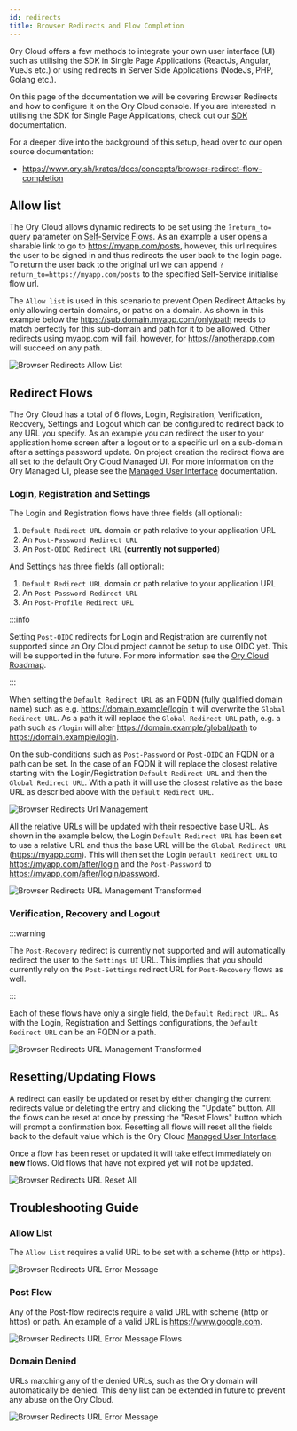```yaml
---
id: redirects
title: Browser Redirects and Flow Completion
---
```


Ory Cloud offers a few methods to integrate your own user interface (UI) such as
utilising the SDK in Single Page Applications (ReactJs, Angular, VueJs etc.) or
using redirects in Server Side Applications (NodeJs, PHP, Golang etc.).

On this page of the documentation we will be covering Browser Redirects and how
to configure it on the Ory Cloud console. If you are interested in utilising the
SDK for Single Page Applications, check out our [SDK](./services-api.mdx)
documentation.

For a deeper dive into the background of this setup, head over to our open
source documentation:

- https://www.ory.sh/kratos/docs/concepts/browser-redirect-flow-completion

## Allow list

The Ory Cloud allows dynamic redirects to be set using the `?return_to=` query
parameter on [Self-Service Flows](./self-service.mdx). As an example a user
opens a sharable link to go to https://myapp.com/posts, however, this url
requires the user to be signed in and thus redirects the user back to the login
page. To return the user back to the original url we can append
`?return_to=https://myapp.com/posts` to the specified Self-Service initialise
flow url.

The `Allow list` is used in this scenario to prevent Open Redirect Attacks by
only allowing certain domains, or paths on a domain. As shown in this example
below the https://sub.domain.myapp.com/only/path needs to match perfectly for
this sub-domain and path for it to be allowed. Other redirects using myapp.com
will fail, however, for https://anotherapp.com will succeed on any path.

![Browser Redirects Allow List](../images/browser-redirects/browser-redirects-allow-list.png)

## Redirect Flows

The Ory Cloud has a total of 6 flows, Login, Registration, Verification,
Recovery, Settings and Logout which can be configured to redirect back to any
URL you specify. As an example you can redirect the user to your application
home screen after a logout or to a specific url on a sub-domain after a settings
password update. On project creation the redirect flows are all set to the
default Ory Cloud Managed UI. For more information on the Ory Managed UI, please
see the [Managed User Interface](./managed-ui.mdx) documentation.

### Login, Registration and Settings

The Login and Registration flows have three fields (all optional):

1. `Default Redirect URL` domain or path relative to your application URL
2. An `Post-Password Redirect URL`
3. An `Post-OIDC Redirect URL` (**currently not supported**)

And Settings has three fields (all optional):

1. `Default Redirect URL` domain or path relative to your application URL
2. An `Post-Password Redirect URL`
3. An `Post-Profile Redirect URL`

:::info

Setting `Post-OIDC` redirects for Login and Registration are currently not
supported since an Ory Cloud project cannot be setup to use OIDC yet. This will
be supported in the future. For more information see the
[Ory Cloud Roadmap](../early-access.mdx).

:::

When setting the `Default Redirect URL` as an FQDN (fully qualified domain name)
such as e.g. https://domain.example/login it will overwrite the
`Global Redirect URL`. As a path it will replace the `Global Redirect URL` path,
e.g. a path such as `/login` will alter https://domain.example/global/path to
https://domain.example/login.

On the sub-conditions such as `Post-Password` or `Post-OIDC` an FQDN or a path
can be set. In the case of an FQDN it will replace the closest relative starting
with the Login/Registration `Default Redirect URL` and then the
`Global Redirect URL`. With a path it will use the closest relative as the base
URL as described above with the `Default Redirect URL`.

![Browser Redirects Url Management](../images/browser-redirects/browser-redirects-url-management.png)

All the relative URLs will be updated with their respective base URL. As shown
in the example below, the Login `Default Redirect URL` has been set to use a
relative URL and thus the base URL will be the `Global Redirect URL`
(https://myapp.com). This will then set the Login `Default Redirect URL` to
https://myapp.com/after/login and the `Post-Password` to
https://myapp.com/after/login/password.

![Browser Redirects URL Management Transformed](../images/browser-redirects/browser-redirects-url-management-2.png)

### Verification, Recovery and Logout

:::warning

The `Post-Recovery` redirect is currently not supported and will automatically
redirect the user to the `Settings UI` URL. This implies that you should
currently rely on the `Post-Settings` redirect URL for `Post-Recovery` flows as
well.

:::

Each of these flows have only a single field, the `Default Redirect URL`. As
with the Login, Registration and Settings configurations, the
`Default Redirect URL` can be an FQDN or a path.

![Browser Redirects URL Management Transformed](../images/browser-redirects/browser-redirects-url-management-3.png)

## Resetting/Updating Flows

A redirect can easily be updated or reset by either changing the current
redirects value or deleting the entry and clicking the "Update" button. All the
flows can be reset at once by pressing the "Reset Flows" button which will
prompt a confirmation box. Resetting all flows will reset all the fields back to
the default value which is the Ory Cloud
[Managed User Interface](./managed-ui.mdx).

Once a flow has been reset or updated it will take effect immediately on **new**
flows. Old flows that have not expired yet will not be updated.

![Browser Redirects URL Reset All](../images/browser-redirects/browser-redirects-reset-all.png)

## Troubleshooting Guide

### Allow List

The `Allow List` requires a valid URL to be set with a scheme (http or https).

![Browser Redirects URL Error Message](../images/browser-redirects/browser-redirects-error-messages-1.png)

### Post Flow

Any of the Post-flow redirects require a valid URL with scheme (http or https)
or path. An example of a valid URL is https://www.google.com.

![Browser Redirects URL Error Message Flows](../images/browser-redirects/browser-redirects-error-messages-flows.png)

### Domain Denied

URLs matching any of the denied URLs, such as the Ory domain will automatically
be denied. This deny list can be extended in future to prevent any abuse on the
Ory Cloud.

![Browser Redirects URL Error Message](../images/browser-redirects/browser-redirects-error-messages-2.png)

